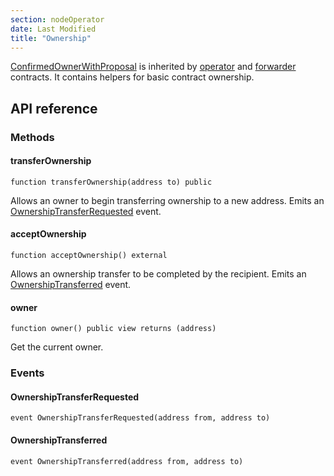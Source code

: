 ```yaml
---
section: nodeOperator
date: Last Modified
title: "Ownership"
---
```


[ConfirmedOwnerWithProposal](https://github.com/smartcontractkit/chainlink/blob/master/contracts/src/v0.7/ConfirmedOwnerWithProposal.sol) is inherited by [operator](/chainlink-nodes/contracts/operator) and [forwarder](/chainlink-nodes/contracts/forwarder) contracts. It contains helpers for basic contract ownership.

## API reference

### Methods

#### transferOwnership

```solidity
function transferOwnership(address to) public
```

Allows an owner to begin transferring ownership to a new address.
Emits an [OwnershipTransferRequested](#ownershiptransferrequested) event.

#### acceptOwnership

```solidity
function acceptOwnership() external
```

Allows an ownership transfer to be completed by the recipient.
Emits an [OwnershipTransferred](#ownershiptransferred) event.

#### owner

```solidity
function owner() public view returns (address)
```

Get the current owner.

### Events

#### OwnershipTransferRequested

```solidity
event OwnershipTransferRequested(address from, address to)
```

#### OwnershipTransferred

```solidity
event OwnershipTransferred(address from, address to)
```
